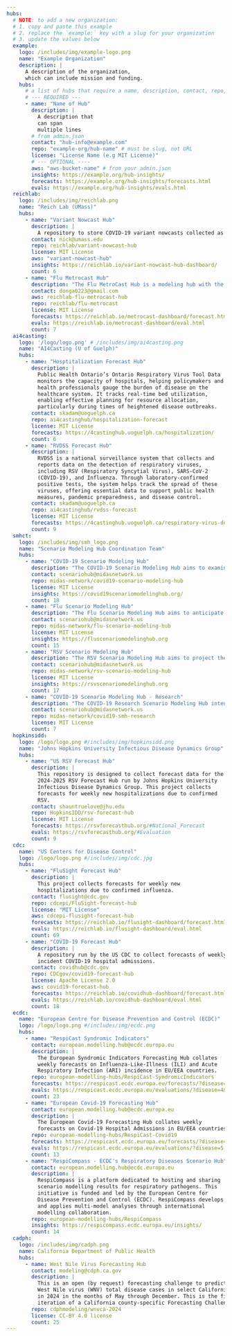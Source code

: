 ```yaml
---
hubs:
  # NOTE: to add a new organization:
  # 1. copy and paste this example
  # 2. replace the `example:` key with a slug for your organization
  # 3. update the values below
  example:
    logo: /includes/img/example-logo.png
    name: "Example Organization"
    description: |
      A description of the organization,
      which can include mission and funding.
    hubs:
      # a list of hubs that require a name, description, contact, repo, and license
      # --- REQUIRED ---
      - name: "Name of Hub"
        description: |
          A description that
          can span
          multiple lines
        # from admin.json
        contact: "hub-info@example.com"
        repo: "example-org/hub-name" # must be slug, not URL
        license: "License Name (e.g MIT License)"
        # --- OPTIONAL ----
        aws: "aws-bucket-name" # from your admin.json
        insights: https://example.org/hub-insights/
        forecasts: https://example.org/hub-insights/forecasts.html
        evals: https://example.org/hub-insights/evals.html
  reichlab:
    logo: /includes/img/reichlab.png
    name: "Reich Lab (UMass)"
    hubs:
      - name: "Variant Nowcast Hub"
        description: |
          A repository to store COVID-19 variant nowcasts collected as a modeling hub.
        contact: nick@umass.edu
        repo: reichlab/variant-nowcast-hub
        license: MIT License
        aws: "variant-nowcast-hub"
        insights: https://reichlab.io/variant-nowcast-hub-dashboard/
        count: 6
      - name: "Flu Metrocast Hub"
        description: "The Flu MetroCast Hub is a modeling hub with the goal of\ncollecting city- and county-level forecasts of influenza\nactivity. The hub is led by the epiENGAGE team from UT-Austin\nand UMass-Amherst, as a part of the CDC Insight Net program. \n"
        contact: donga0223@gmail.com
        aws: reichlab-flu-metrocast-hub
        repo: reichlab/flu-metrocast
        license: MIT License
        forecasts: https://reichlab.io/metrocast-dashboard/forecast.html
        evals: https://reichlab.io/metrocast-dashboard/eval.html
        count: 7
  ai4casting:
    logo: '/logo/logo.png' # /includes/img/ai4casting.png
    name: "AI4Casting (U of Guelph)"
    hubs:
      - name: "Hosptitalization Forecast Hub"
        description: |
          Public Health Ontario’s Ontario Respiratory Virus Tool Data
          monitors the capacity of hospitals, helping policymakers and
          health professionals gauge the burden of disease on the
          healthcare system. It tracks real-time bed utilization,
          enabling effective planning for resource allocation,
          particularly during times of heightened disease outbreaks.
        contact: skadam@uoguelph.ca
        repo: ai4castinghub/hospitalization-forecast
        license: MIT License
        forecasts: https://4castinghub.uoguelph.ca/hospitalization/
        count: 6
      - name: "RVDSS Forecast Hub"
        description: |
          RVDSS is a national surveillance system that collects and
          reports data on the detection of respiratory viruses,
          including RSV (Respiratory Syncytial Virus), SARS-CoV-2
          (COVID-19), and Influenza. Through laboratory-confirmed
          positive tests, the system helps track the spread of these
          viruses, offering essential data to support public health
          measures, pandemic preparedness, and disease control.
        contact: skadam@uoguelph.ca
        repo: ai4castinghub/rvdss-forecast
        license: MIT License
        forecasts: https://4castinghub.uoguelph.ca/respiratory-virus-detections/
        count: 9
  smhct:
    logo: /includes/img/smh_logo.png
    name: "Scenario Modeling Hub Coordination Team"
    hubs:
      - name: "COVID-19 Scenario Modeling Hub"
        description: "The COVID-19 Scenario Modeling Hub aims to examine the impact \nof changes in behavior and control, new variants, and vaccination \nover a 3-month to 2-year time period, depending on the round. \n"
        contact: scenariohub@midasnetwork.us
        repo: midas-network/covid19-scenario-modeling-hub
        license: MIT License
        insights: https://covid19scenariomodelinghub.org/
        count: 18
      - name: "Flu Scenario Modeling Hub"
        description: "The Flu Scenario Modeling Hub aims to anticipate the impact of \nchanges in vaccination coverage and effectiveness, prior population \nimmunity, and dominant subtypes over the course of each influenza \nseason. \n"
        contact: scenariohub@midasnetwork.us
        repo: midas-network/flu-scenario-modeling-hub
        license: MIT License
        insights: https://fluscenariomodelinghub.org
        count: 15
      - name: "RSV Scenario Modeling Hub"
        description: "The RSV Scenario Modeling Hub aims to project the impacts of new vaccines \nand monoclonal antibodies over the course of each RSV season. \n"
        contact: scenariohub@midasnetwork.us
        repo: midas-network/rsv-scenario-modeling-hub
        license: MIT License
        insights: https://rsvscenariomodelinghub.org
        count: 17
      - name: "COVID-19 Scenario Modeling Hub - Research"
        description: "The COVID-19 Research Scenario Modeling Hub intended to encourage modeling to \naddress specific COVID-19 research questions. Specific focus areas in the pipeline \ninclude revisiting whether we could have projected the heterogeneities observed \nduring early stages of the pandemic and whether better modeling may have been \nable to inform action to reduce these heterogeneities. Additional research topics \nmay follow. \n"
        contact: scenariohub@midasnetwork.us
        repo: midas-network/covid19-smh-research
        license: MIT License
        count: 7
  hopkinsidd:
    logo: /logo/logo.png #/includes/img/hopkinsidd.png
    name: "Johns Hopkins University Infectious Disease Dynamics Group"
    hubs:
      - name: "US RSV Forecast Hub"
        description: |
          This repository is designed to collect forecast data for the
          2024-2025 RSV Forecast Hub run by Johns Hopkins University
          Infectious Disease Dynamics Group. This project collects
          forecasts for weekly new hospitalizations due to confirmed
          RSV.
        contact: shauntruelove@jhu.edu
        repo: HopkinsIDD/rsv-forecast-hub
        license: MIT License
        forecasts: https://rsvforecasthub.org/#National_Forecast
        evals: https://rsvforecasthub.org/#Evaluation
        count: 9
  cdc:
    name: "US Centers for Disease Control"
    logo: /logo/logo.png #/includes/img/cdc.jpg
    hubs:
      - name: "FluSight Forecast Hub"
        description: |
          This project collects forecasts for weekly new
          hospitalizations due to confirmed influenza.
        contact: flusight@cdc.gov
        repo: cdcepi/FluSight-forecast-hub
        license: "MIT License"
        aws: cdcepi-flusight-forecast-hub
        forecasts: https://reichlab.io/flusight-dashboard/forecast.html
        evals: https://reichlab.io/flusight-dashboard/eval.html
        count: 69
      - name: "COVID-19 Forecast Hub"
        description: |
          A repository run by the US CDC to collect forecasts of weekly
          incident COVID-19 hospital admissions.
        contact: covidhub@cdc.gov
        repo: CDCgov/covid19-forecast-hub
        license: Apache License 2.0
        aws: covid19-forecast-hub
        forecasts: https://reichlab.io/covidhub-dashboard/forecast.html
        evals: https://reichlab.io/covidhub-dashboard/eval.html
        count: 18
  ecdc:
    name: "European Centre for Disease Prevention and Control (ECDC)"
    logo: /logo/logo.png #/includes/img/ecdc.png
    hubs:
      - name: "RespiCast Syndromic Indicators"
        contact: european.modelling.hub@ecdc.europa.eu
        description: |
          The European Syndromic Indicators Forecasting Hub collates
          weekly forecasts on Influenza-Like-Illness (ILI) and Acute
          Respiratory Infection (ARI) incidence in EU/EEA countries.
        repo: european-modelling-hubs/RespiCast-SyndromicIndicators
        forecasts: https://respicast.ecdc.europa.eu/forecasts/?disease=4&target=1
        evals: https://respicast.ecdc.europa.eu/evaluations/?disease=4&target=1
        count: 23
      - name: "European Covid-19 Forecasting Hub"
        contact: european.modelling.hub@ecdc.europa.eu
        description: |
          The European Covid-19 Forecasting Hub collates weekly
          forecasts on Covid-19 Hospital Admissions in EU/EEA countries.
        repo: european-modelling-hubs/RespiCast-Covid19
        forecasts: https://respicast.ecdc.europa.eu/forecasts/?disease=5
        evals: https://respicast.ecdc.europa.eu/evaluations/?disease=5
        count: 13
      - name: "RespiCompass - ECDC's Respiratory Diseases Scenario Hub"
        contact: european.modelling.hub@ecdc.europa.eu
        description: |
          RespiCompass is a platform dedicated to hosting and sharing
          scenario modelling results for respiratory pathogens. This
          initiative is funded and led by the European Centre for
          Disease Prevention and Control (ECDC). RespiCompass develops
          and applies multi-model analyses through international
          modelling collaboration.
        repo: european-modelling-hubs/RespiCompass
        insights: https://respicompass.ecdc.europa.eu/insights/
        count: 14
  cadph:
    logo: /includes/img/cadph.png
    name: California Department of Public Health
    hubs:
      - name: West Nile Virus Forecasting Hub
        contact: modeling@cdph.ca.gov
        description: |
          This is an open (by request) forecasting challenge to predict monthly
          West Nile virus (WNV) total disease cases in select California counties
          in 2024 in the months of May through December. This is the first
          iteration of a California county-specific Forecasting Challenge.
        repo: cdphmodeling/wnvca-2024
        license: CC-BY 4.0 license
        count: 25
---
```


